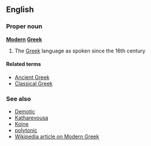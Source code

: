 ==English==
===Proper noun===
'''[[Modern]] [[Greek]]'''

# The [[Greek]] language as spoken since the 16th century

====Related terms====
*[[Ancient Greek]]
*[[Classical Greek]]

===See also===
*[[Demotic]]
*[[Katharevousa]]
*[[Koine]]
*[[polytonic]]
*[[w:Modern Greek|Wikipedia article on Modern Greek]]